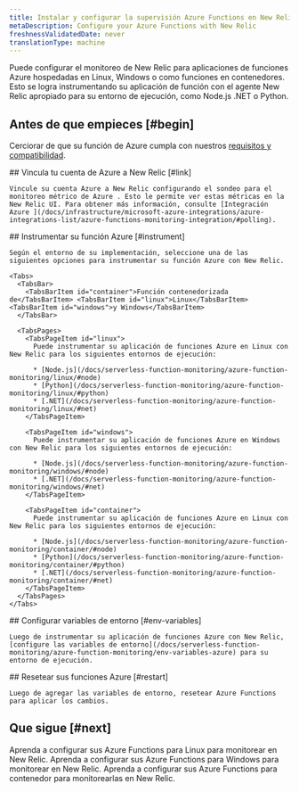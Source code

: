 ```yaml
---
title: Instalar y configurar la supervisión Azure Functions en New Relic
metaDescription: Configure your Azure Functions with New Relic
freshnessValidatedDate: never
translationType: machine
---
```


Puede configurar el monitoreo de New Relic para aplicaciones de funciones Azure hospedadas en Linux, Windows o como funciones en contenedores. Esto se logra instrumentando su aplicación de función con el agente New Relic apropiado para su entorno de ejecución, como Node.js .NET o Python.

## Antes de que empieces [#begin]

Cerciorar de que su función de Azure cumpla con nuestros [requisitos y compatibilidad](/docs/serverless-function-monitoring/azure-function-monitoring/compatibility-requirement-azure-monitoring).

<Steps>
  <Step>
    ## Vincula tu cuenta de Azure a New Relic [#link]

    Vincule su cuenta Azure a New Relic configurando el sondeo para el monitoreo métrico de Azure . Esto le permite ver estas métricas en la New Relic UI. Para obtener más información, consulte [Integración Azure ](/docs/infrastructure/microsoft-azure-integrations/azure-integrations-list/azure-functions-monitoring-integration/#polling).
  </Step>

  <Step>
    ## Instrumentar su función Azure [#instrument]

    Según el entorno de su implementación, seleccione una de las siguientes opciones para instrumentar su función Azure con New Relic.

    <Tabs>
      <TabsBar>
        <TabsBarItem id="container">Función contenedorizada de</TabsBarItem> <TabsBarItem id="linux">Linux</TabsBarItem> <TabsBarItem id="windows">y Windows</TabsBarItem>
      </TabsBar>

      <TabsPages>
        <TabsPageItem id="linux">
          Puede instrumentar su aplicación de funciones Azure en Linux con New Relic para los siguientes entornos de ejecución:

          * [Node.js](/docs/serverless-function-monitoring/azure-function-monitoring/linux/#node)
          * [Python](/docs/serverless-function-monitoring/azure-function-monitoring/linux/#python)
          * [.NET](/docs/serverless-function-monitoring/azure-function-monitoring/linux/#net)
        </TabsPageItem>

        <TabsPageItem id="windows">
          Puede instrumentar su aplicación de funciones Azure en Windows con New Relic para los siguientes entornos de ejecución:

          * [Node.js](/docs/serverless-function-monitoring/azure-function-monitoring/windows/#node)
          * [.NET](/docs/serverless-function-monitoring/azure-function-monitoring/windows/#net)
        </TabsPageItem>

        <TabsPageItem id="container">
          Puede instrumentar su aplicación de funciones Azure en Linux con New Relic para los siguientes entornos de ejecución:

          * [Node.js](/docs/serverless-function-monitoring/azure-function-monitoring/container/#node)
          * [Python](/docs/serverless-function-monitoring/azure-function-monitoring/container/#python)
          * [.NET](/docs/serverless-function-monitoring/azure-function-monitoring/container/#net)
        </TabsPageItem>
      </TabsPages>
    </Tabs>
  </Step>

  <Step>
    ## Configurar variables de entorno [#env-variables]

    Luego de instrumentar su aplicación de funciones Azure con New Relic, [configure las variables de entorno](/docs/serverless-function-monitoring/azure-function-monitoring/env-variables-azure) para su entorno de ejecución.
  </Step>

  <Step>
    ## Resetear sus funciones Azure [#restart]

    Luego de agregar las variables de entorno, resetear Azure Functions para aplicar los cambios.
  </Step>
</Steps>

## Que sigue [#next]

<DocTiles>
  <DocTile title="Instrumentación de Linux" path="/docs/serverless-function-monitoring/azure-function-monitoring/linux">
    Aprenda a configurar sus Azure Functions para Linux para monitorear en New Relic.
  </DocTile>

  <DocTile title="Instrumentación Windows" path="/docs/serverless-function-monitoring/azure-function-monitoring/windows">
    Aprenda a configurar sus Azure Functions para Windows para monitorear en New Relic.
  </DocTile>

  <DocTile title="Instrumentación de contenedores" path="/docs/serverless-function-monitoring/azure-function-monitoring/container">
    Aprenda a configurar sus Azure Functions para contenedor para monitorearlas en New Relic.
  </DocTile>
</DocTiles>